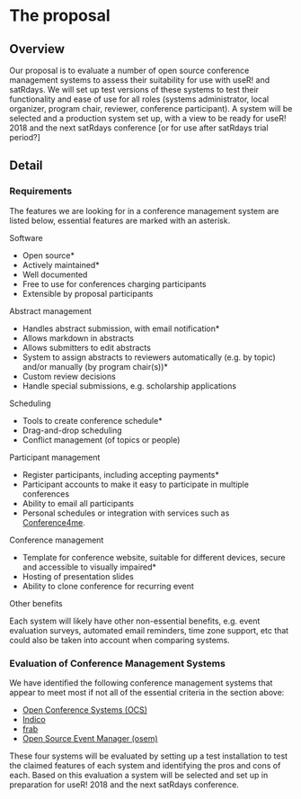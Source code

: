 # The proposal
<!--
This is where the proposal should be outlined. 
-->

## Overview
<!--
At a high-level address what your proposal is and how it will address the problem identified. Highlight any benefits to the R Community that follow from solving the problem. This should be your most compelling section.
-->
Our proposal is to evaluate a number of open source conference management 
systems to assess their suitability for use with useR! and satRdays. We will 
set up test versions of these systems to test their functionality and ease of 
use for all roles (systems administrator, local organizer, 
program chair, reviewer, conference participant). A system will be selected and
a production system set up, with a view to be ready for useR! 2018 and the next
satRdays conference [or for use after satRdays trial period?]

## Detail
<!--
Go into more detail about the specifics of the project and it delivers against the problem.

Depending on project type the detail section should include:

 - [ ] Minimum Viable Product
 - [ ] Architecture
 - [ ] Assumptions
-->

### Requirements

The features we are looking for in a conference management system are listed 
below, essential features are marked with an asterisk.

Software

 - Open source*
 - Actively maintained*
 - Well documented
 - Free to use for conferences charging participants
 - Extensible by proposal participants

Abstract management

 - Handles abstract submission, with email notification*
 - Allows markdown in abstracts
 - Allows submitters to edit abstracts
 - System to assign abstracts to reviewers automatically (e.g. by topic) and/or
 manually (by program chair(s))*
 - Custom review decisions
 - Handle special submissions, e.g. scholarship applications
 
Scheduling

 - Tools to create conference schedule*
 - Drag-and-drop scheduling
 - Conflict management (of topics or people)
 
Participant management

 - Register participants, including accepting payments*
 - Participant accounts to make it easy to participate in multiple conferences
 - Ability to email all participants
 - Personal schedules or integration with services such as 
 [Conference4me](http://conference4me.psnc.pl/).
 
Conference management

 - Template for conference website, suitable for different devices, secure and
 accessible to visually impaired*
 - Hosting of presentation slides
 - Ability to clone conference for recurring event
 
Other benefits

Each system will likely have other non-essential benefits, e.g. event evaluation
surveys, automated email reminders, time zone support, etc that could also be 
taken into account when comparing systems.

### Evaluation of Conference Management Systems

We have identified the following conference management systems that appear to 
meet most if not all of the essential criteria in the section above:

 - [Open Conference Systems (OCS)](https://pkp.sfu.ca/ocs/) 
 - [Indico](http://indico-software.org/)
 - [frab](https://frab.github.io/frab/)
 - [Open Source Event Manager (osem)](https://github.com/openSUSE/osem)
 
These four systems will be evaluated by setting up a test installation to test 
the claimed features of each system and identifying the pros and cons of each.
Based on this evaluation a system will be selected and set up in preparation for 
useR! 2018 and the next satRdays conference.


